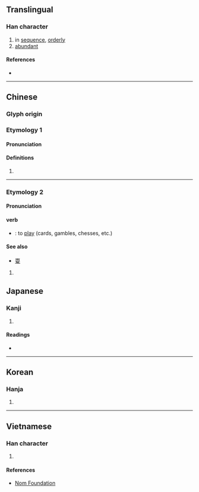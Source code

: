 {{character info/new}}
==Translingual==

===Han character===
{{Han char|rn=37|rad=大|as=06|sn=9|four=00430|canj=XYCK,YCK|ids=⿱亦大}}

# in [[sequence]], [[orderly]]
# [[abundant]]

====References====
* {{Han ref|kx=0252.050|dkj=05922|dj=0513.050|hdz=10540.030|uh=5955|ud=22869|bh=ABB3|bd=43955}}

----

==Chinese==
{{zh-forms}}
===Glyph origin===
{{Han etym}}
===Etymology 1===
====Pronunciation====
{{zh-pron
|m=yì
|c=jik6
|h=pfs=
|md=
|mn=qz:ia̍k/xm,zz:e̍k
|mn_note=
|w=
|mc=y
|oc=y
|cat=
}}

====Definitions====
{{zh-hanzi}}

# {{rfdef|lang=zh}}

----
===Etymology 2===
{{zh-forms|alt=意,咿}}
====Pronunciation====
{{zh-pron
|m=yì
|c=jik6
|h=pfs=
|md=
|mn=ī
|mn_note=
|w=
|mc=y
|oc=y
|cat=
}}

====verb====
{{zh-verb}}
*{{lb|zh|Min Nan}}: to [[play]] (cards, gambles, chesses, etc.)

====See also====
*[[耍]]

# {{rfdef|lang=zh}}

==Japanese==

===Kanji===
{{ja-kanji|grade=|rs=大06}}

# {{defn|lang=ja|sort=大06}}

====Readings====
* {{ja-readings|kanon=えき|goon=やく|kun=か-さなる}}

----

==Korean==

===Hanja===
{{ko-hanja|hangeul=혁|rv=hyeok|mr=hyŏk}}

# {{defn|lang=ko|sort=大06}}

----

==Vietnamese==

===Han character===
{{vi-hantu|[[dịch]]|rs=大06}}

# {{defn|lang=vi|sort=大06}}

====References====
* [http://nomfoundation.org/common/nom_details.php?codepoint=5955 Nom Foundation]